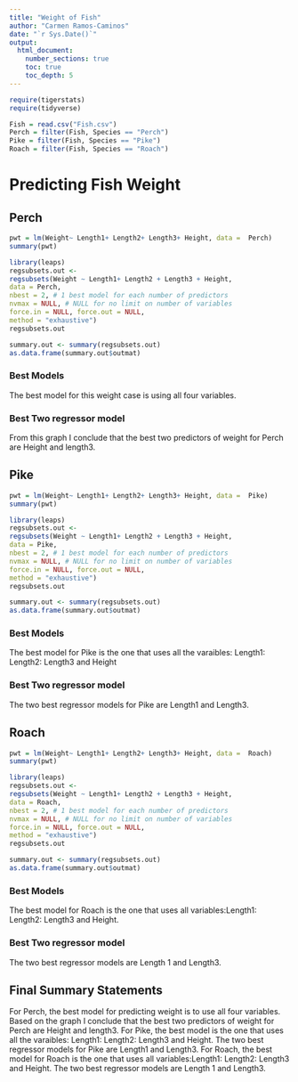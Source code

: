 ```yaml
---
title: "Weight of Fish"
author: "Carmen Ramos-Caminos"
date: "`r Sys.Date()`"  
output: 
  html_document:
    number_sections: true
    toc: true
    toc_depth: 5
---
```



```r
require(tigerstats)
require(tidyverse)

Fish = read.csv("Fish.csv")
Perch = filter(Fish, Species == "Perch")
Pike = filter(Fish, Species == "Pike")
Roach = filter(Fish, Species == "Roach")
```

# Predicting Fish Weight

## Perch
```r

pwt = lm(Weight~ Length1+ Length2+ Length3+ Height, data =  Perch)
summary(pwt)
```
```r
library(leaps)
regsubsets.out <-
regsubsets(Weight ~ Length1+ Length2 + Length3 + Height,
data = Perch,
nbest = 2, # 1 best model for each number of predictors
nvmax = NULL, # NULL for no limit on number of variables
force.in = NULL, force.out = NULL,
method = "exhaustive")
regsubsets.out
```

```r
summary.out <- summary(regsubsets.out)
as.data.frame(summary.out$outmat)
```

### Best Models
The best model for this weight case is using all four variables.

### Best Two regressor model
From this graph I conclude that the best two predictors of weight for Perch are Height and length3.

## Pike

```r

pwt = lm(Weight~ Length1+ Length2+ Length3+ Height, data =  Pike)
summary(pwt)
```

```r
library(leaps)
regsubsets.out <-
regsubsets(Weight ~ Length1+ Length2 + Length3 + Height,
data = Pike,
nbest = 2, # 1 best model for each number of predictors
nvmax = NULL, # NULL for no limit on number of variables
force.in = NULL, force.out = NULL,
method = "exhaustive")
regsubsets.out
```
```r
summary.out <- summary(regsubsets.out)
as.data.frame(summary.out$outmat)
```

### Best Models 
The best model for Pike is the one that uses all the varaibles: Length1: Length2: Length3 and Height

### Best Two regressor model 
The two best regressor models for Pike are Length1 and Length3.

## Roach

```r

pwt = lm(Weight~ Length1+ Length2+ Length3+ Height, data =  Roach)
summary(pwt)
```

```r
library(leaps)
regsubsets.out <-
regsubsets(Weight ~ Length1+ Length2 + Length3 + Height,
data = Roach,
nbest = 2, # 1 best model for each number of predictors
nvmax = NULL, # NULL for no limit on number of variables
force.in = NULL, force.out = NULL,
method = "exhaustive")
regsubsets.out
```
```r
summary.out <- summary(regsubsets.out)
as.data.frame(summary.out$outmat)
```

### Best Models
The best model for Roach is the one that uses all variables:Length1: Length2: Length3 and Height.

### Best Two regressor model
The two best regressor models are Length 1 and Length3. 

## Final Summary Statements 
For Perch, the best model for predicting weight is to use all four variables. Based on the graph I conclude that the best two predictors of weight for Perch are Height and length3. For Pike, the best model is the one that uses all the varaibles: Length1: Length2: Length3 and Height. The two best regressor models for Pike are Length1 and Length3. For Roach, the best model for Roach is the one that uses all variables:Length1: Length2: Length3 and Height. The two best regressor models are Length 1 and Length3.
